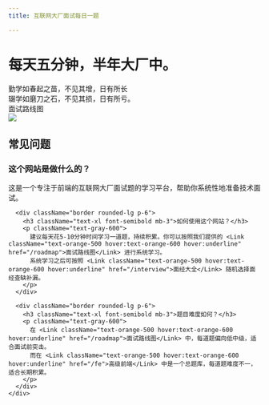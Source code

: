 ```yaml
---
title: 互联网大厂面试每日一题

---
```



<div>
  <div className="content-container py-10 grid grid-cols-1 lg:grid-cols-5 border-b">
    <div className="lg:col-span-3">
      <h1 className="font-bold inline-block text-gray-800" style={{ fontSize: 'min(3rem, max(7vw, 2.5rem))' }}>
        每天五分钟，半年大厂中。
      </h1>
      <div className="mt-6 text-2xl">
        勤学如春起之苗，不见其增，日有所长
      </div>
      <div className="mt-6 text-2xl">
        辍学如磨刀之石，不见其损，日有所亏。
      </div>
      <div className="mt-6">
        <Link href="/roadmap" className="app-button inline-block text-xg px-6 py-3 text-orange-500 border-orange-500 font-semibold border-2">
          面试路线图
        </Link>
      </div>
    </div>
    <div className="lg:col-span-2">
      <img src="https://static.shanyue.tech/images/23-06-21/clipboard-2282.daa749.webp" className="rounded-3xl border border-gray-200" />
    </div>
  </div>

  <div className="content-container py-10">
    <h2 className="text-3xl font-bold text-gray-800 mb-8">常见问题</h2>
    <div className="grid gap-6">
      <div className="border rounded-lg p-6">
        <h3 className="text-xl font-semibold mb-3">这个网站是做什么的？</h3>
        <p className="text-gray-600">这是一个专注于前端的互联网大厂面试题的学习平台，帮助你系统性地准备技术面试。</p>
      </div>

      <div className="border rounded-lg p-6">
        <h3 className="text-xl font-semibold mb-3">如何使用这个网站？</h3>
        <p className="text-gray-600">
          建议每天花5-10分钟时间学习一道题，持续积累。你可以按照我们提供的 <Link className="text-orange-500 hover:text-orange-600 hover:underline" href="/roadmap">面试路线图</Link> 进行系统学习。
          系统学习之后可按照 <Link className="text-orange-500 hover:text-orange-600 hover:underline" href="/interview">面经大全</Link> 随机选择面经查缺补漏。
        </p>
      </div>

      <div className="border rounded-lg p-6">
        <h3 className="text-xl font-semibold mb-3">题目难度如何？</h3>
        <p className="text-gray-600">
          在 <Link className="text-orange-500 hover:text-orange-600 hover:underline" href="/roadmap">面试路线图</Link> 中，每道题偏向低中级，适合面试前突击。
          而在 <Link className="text-orange-500 hover:text-orange-600 hover:underline" href="/fe">高级前端</Link> 中是一个总题库，每道题难度不一，适合长期积累。
        </p>
      </div>
    </div>
  </div>
</div>